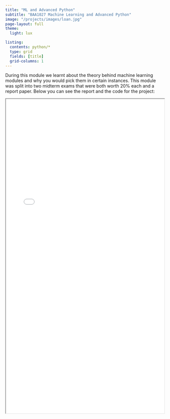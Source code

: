 ```yaml
---
title: "ML and Advanced Python"
subtitle: "BAA1027 Machine Learning and Advanced Python"
image: "/projects/images/loan.jpg"
page-layout: full
theme:
  light: lux

listing: 
  contents: python/*
  type: grid
  fields: [title]
  grid-columns: 1
---
```

During this module we learnt about the theory behind machine learning modules and why you would pick them in certain instances. This module was split into two midterm exams that were both worth 20% each and a report paper. Below you can see the report and the code for the project:

<iframe width="100%" height="1000" src=pdfs/mlreport.pdf> </iframe>